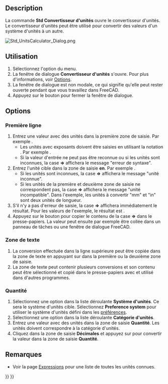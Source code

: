 <languages/>

{{Docnav/fr
|[[Std_ClarifySelection/fr|Préciser une sélection]]
|[[Std_ViewLoadImage/fr|Charger une image]]
|[[Std_Tools_Menu/fr|Menu Outils]]
|IconL=
|IconR=Std_ViewLoadImage.svg
|IconC=Freecad.svg
}}

{{GuiCommand/fr
|Name=Std UnitsCalculator
|Name/fr=Std Convertisseur d'unités
|MenuLocation=Outils → Convertir des unités...
|Workbenches=Tous
}}

==Description==

La commande '''Std Convertisseur d'unités''' ouvre le convertisseur d'unités. Le convertisseur d'unités peut être utilisé pour convertir des valeurs d'un système d'unités à un autre.

[[Image:Std_UnitsCalculator_Dialog.png]]
{{Caption|Fenêtre de dialogue Convertisseur d'unités}}

<span id="Usage"></span>
==Utilisation==

# Sélectionnez l'option {{MenuCommand|Outils → [[Image:Std_UnitsCalculator.svg|16px]] Convertir des unités...}} du menu.
# La fenêtre de dialogue '''Convertisseur d'unités''' s'ouvre. Pour plus d'informations, voir [[#Options|Options]].
# La fenêtre de dialogue est non modale, ce qui signifie qu'elle peut rester ouverte pendant que vous travaillez dans FreeCAD.
# Appuyez sur le bouton {{Button|Fermer}} pour fermer la fenêtre de dialogue.

==Options==

<span id="Top_row"></span>
=== Première ligne ===

# Entrez une valeur avec des unités dans la première zone de saisie. Par exemple {{Value|10 mm}}.
#* Les unités avec exposants doivent être saisies en utilisant la notation {{Value|^}}. Par exemple {{Value|1 m^2}}.
#* Si la valeur d'entrée ne peut pas être reconnue ou si les unités sont inconnues, la case '''=>''' affichera le message "erreur de syntaxe".
# Entrez l'unité cible dans la zone de saisie '''en'''. Par exemple {{Value|in}}.
#* Si les unités sont inconnues, la case '''=>''' affichera le message "unité inconnue".
#* Si les unités de la première et deuxième zone de saisie ne correspondent pas, la case '''=>''' affichera le message "unité incompatible". Dans l'exemple, les unités à convertir "mm" et "in" sont deux unités de longueur.
# S'il n'y a pas d'erreur de saisie, la case '''=>''' affichera immédiatement le résultat. Pour les valeurs de l'exemple, le résultat est {{Value|0,394 in}}.
# Appuyez sur le bouton {{Button|Copier}} pour copier le contenu de la case '''=>''' dans le presse-papiers. La valeur peut ensuite par exemple être collée dans un panneau de tâches ou une fenêtre de dialogue FreeCAD.

<span id="Text_area"></span>
=== Zone de texte ===

# La conversion effectuée dans la ligne supérieure peut être copiée dans la zone de texte en appuyant sur {{KEY|Entrée}} dans la première ou la deuxième zone de saisie.
# La zone de texte peut contenir plusieurs conversions et son contenu peut être sélectionné et copié dans le presse-papiers avec {{KEY|Ctrl+C}} et utilisé dans d'autres programmes.

<span id="Quantity"></span>
=== Quantité ===

# Sélectionnez une option dans la liste déroulante '''Système d'unités'''. Ce sera le système d'unités cible. Sélectionnez '''Preference system''' pour utiliser le système d'unités défini dans les [[Preferences_Editor/fr#Unit.C3.A9s|préférences]].
# Sélectionnez une option dans la liste déroulante '''Catégorie d'unités'''.
# Entrez une valeur avec des unités dans la zone de saisie '''Quantité'''. Les unités doivent correspondre à la catégorie d'unités.
# Cliquez dans la zone de saisie '''Décimales''' et appuyez sur {{KEY|Entrée}} pour convertir la valeur dans la zone de saisie '''Quantité'''.

<span id="Notes"></span>
==Remarques==

* Voir la page [[Expressions/fr#Unit.C3.A9s|Expressions]] pour une liste de toutes les unités connues.


{{Docnav/fr
|[[Std_ClarifySelection/fr|Préciser une sélection]]
|[[Std_ViewLoadImage/fr|Charger une image]]
|[[Std_Tools_Menu/fr|Menu Outils]]
|IconL=
|IconR=Std_ViewLoadImage.svg
|IconC=Freecad.svg
}}

{{Std_Base_navi{{#translation:}}}}
{{Userdocnavi{{#translation:}}}}